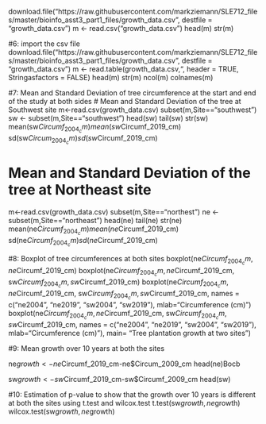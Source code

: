 download.file("https://raw.githubusercontent.com/markziemann/SLE712_files/master/bioinfo_asst3_part1_files/growth_data.csv", destfile = "growth_data.csv")
m <- read.csv("growth_data.csv")
head(m)
str(m)


#6: import the csv file
download.file("https://raw.githubusercontent.com/markziemann/SLE712_files/master/bioinfo_asst3_part1_files/growth_data.csv", destfile = "growth_data.csv")
m <- read.table(growth_data.csv,", header = TRUE, Stringasfactors = FALSE)
head(m)
str(m)
ncol(m)
colnames(m)


#7: Mean and Standard Deviation of tree circumference at the start and end of the study at both sides
# Mean and Standard Deviation of the tree at Southwest site
m<-read.csv(growth_data.csv)
subset(m,Site=="southwest")
sw <- subset(m,Site=="southwest")
head(sw)
tail(sw)
str(sw)
mean(sw$Circumf_2004_cm)
mean(sw$Circumf_2019_cm)
sd(sw$Circum_2004_cm)
sd(sw$Circumf_2019_cm)

# Mean and Standard Deviation of the tree at Northeast site
m<-read.csv(growth_data.csv)
subset(m,Site=="northest")
ne <- subset(m,Site=="northeast")
head(ne)
tail(ne)
str(ne)
mean(ne$Circumf_2004_cm)
mean(ne$Circumf_2019_cm)
sd(ne$Circumf_2004_cm)
sd(ne$Circumf_2019_cm)

#8: Boxplot of tree circumferences at both sites
boxplot(ne$Circumf_2004_cm, ne$Circumf_2019_cm)
boxplot(ne$Circumf_2004_cm, ne$Circumf_2019_cm, sw$Circumf_2004_cm, sw$Circumf_2019_cm)
boxplot(ne$Circumf_2004_cm, ne$Circumf_2019_cm, sw$Circumf_2004_cm, sw$Circumf_2019_cm, names = c("ne2004", "ne2019", "sw2004", "sw2019"),  mlab="Circumference (cm)")
boxplot(ne$Circumf_2004_cm, ne$Circumf_2019_cm, sw$Circumf_2004_cm, sw$Circumf_2019_cm, names = c("ne2004", "ne2019", "sw2004", "sw2019"), mlab="Circumference (cm)"), main= "Tree plantation growth at two sites")


#9: Mean growth over 10 years at both the sites

ne$growth <-ne$Circumf_2019_cm-ne$Circum_2009_cm
head(ne)Bocb

sw$growth <-sw$Circumf_2019_cm-sw$Circumf_2009_cm
head(sw)


#10: Estimation of p-value to show that the growth over 10 years is different at both the sites using t.test and wilcox.test
t.test(sw$growth,ne$growth)
wilcox.test(sw$growth,ne$growth)
